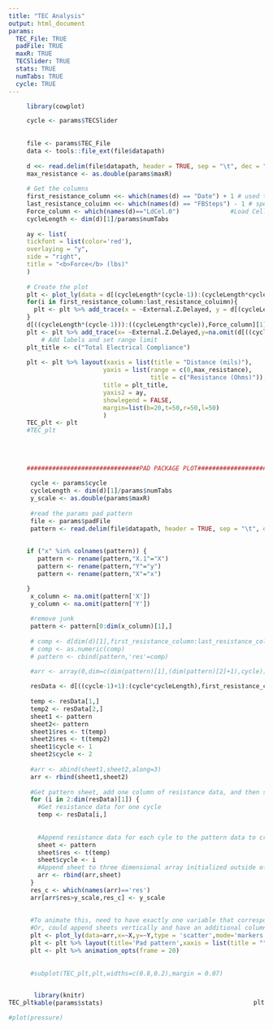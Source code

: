 ---
title: "TEC Analysis"
output: html_document
params:
  TEC_File: TRUE
  padFile: TRUE
  maxR: TRUE
  TECSlider: TRUE 
  stats: TRUE
  numTabs: TRUE
  cycle: TRUE
---

```{r, echo=FALSE,figures-side,warning = FALSE}
     library(cowplot)

     cycle <- params$TECSlider
     
    
     file <- params$TEC_File
     data <- tools::file_ext(file$datapath)
     
     d <<- read.delim(file$datapath, header = TRUE, sep = "\t", dec = ".", comment.char = "!", fill = TRUE,skip=22)
     max_resistance <- as.double(params$maxR)
    
     # Get the columns
     first_resistance_column <<- which(names(d) == "Date") + 1 # used to indicate which column is the first one that contains resistacne data
     last_resistance_coluimn <<- which(names(d) == "FBSteps") - 1 # specifies the last column that contains resistance data
     Force_column <- which(names(d)=="LdCel.0")              #Load Cell data - forces
     cycleLength <- dim(d)[1]/params$numTabs
     
     ay <- list(
     tickfont = list(color='red'),
     overlaying = "y",
     side = "right",
     title = "<b>Force</b> (lbs)"
     )
    
     # Create the plot
     plt <- plot_ly(data = d[(cycleLength*(cycle-1)):(cycleLength*cycle),], type = "scatter", mode = "lines")
     for(i in first_resistance_column:last_resistance_coluimn){
       plt <- plt %>% add_trace(x = ~External.Z.Delayed, y = d[(cycleLength*(cycle-1)):(cycleLength*cycle),i], name = names(d)[i])
     }
     d[((cycleLength*(cycle-1))):((cycleLength*cycle)),Force_column][1] <- 0
     plt <- plt %>% add_trace(x= ~External.Z.Delayed,y=na.omit(d[((cycleLength*(cycle-1))):((cycleLength*cycle)),Force_column]),name = "Force", yaxis="y2",line=list(width=5,color='red'))      #Force trace
         # Add labels and set range limit
     plt_title <- c("Total Electrical Compliance")
   
     plt <- plt %>% layout(xaxis = list(title = "Distance (mils)"),
                          yaxis = list(range = c(0,max_resistance),
                                       title = c("Resistance (Ohms)")),
                          title = plt_title,
                          yaxis2 = ay,
                          showlegend = FALSE,
                          margin=list(b=20,t=50,r=50,l=50)
                          )
     TEC_plt <- plt
     #TEC_plt
     
     
     
     
     ###############################PAD PACKAGE PLOT#########################################
     
      cycle <- params$cycle
      cycleLength <- dim(d)[1]/params$numTabs 
      y_scale <- as.double(params$maxR)
      
      #read the params pad pattern
      file <- params$padFile
      pattern <- read.delim(file$datapath, header = TRUE, sep = "\t", dec = ".", comment.char = "!", fill = TRUE,skip=2)
      
      
     if ("x" %in% colnames(pattern)) {
        pattern <- rename(pattern,"X.1"="X")
        pattern <- rename(pattern,"Y"="y")
        pattern <- rename(pattern,"X"="x")

     }
      x_column <- na.omit(pattern['X'])
      y_column <- na.omit(pattern['Y'])
      
      #remove junk
      pattern <- pattern[0:dim(x_column)[1],]
      
      # comp <- d[dim(d)[1],first_resistance_column:last_resistance_coluimn]
      # comp <- as.numeric(comp)
      # pattern <- cbind(pattern,'res'=comp)

      #arr <- array(0,dim=c(dim(pattern)[1],(dim(pattern)[2]+1),cycle))
      
      resData <- d[((cycle-1)+1):(cycle*cycleLength),first_resistance_column:last_resistance_coluimn,] #address each res set with resData[n,]
      
      temp <- resData[1,]
      temp2 <- resData[2,]
      sheet1 <- pattern
      sheet2<- pattern
      sheet1$res <- t(temp)
      sheet2$res <- t(temp2)
      sheet1$cycle <- 1
      sheet2$cycle <- 2
  
      #arr <- abind(sheet1,sheet2,along=3)
      arr <- rbind(sheet1,sheet2)
  
      #Get pattern sheet, add one column of resistance data, and then stack sheets together. To add one column... 
      for (i in 2:dim(resData)[1]) {
        #Get resistance data for one cycle
        temp <- resData[i,]
        
        
        #Append resistance data for each cyle to the pattern data to create a sheet
        sheet <- pattern
        sheet$res <- t(temp)
        sheet$cycle <- i
        #Append sheet to three dimensional array initialized outside of the loop
        arr <- rbind(arr,sheet)
      }
      res_c <- which(names(arr)=='res')
      arr[arr$res>y_scale,res_c] <- y_scale
      
       
      #To animate this, need to have exactly one variable that corresponds to the X/Y position sheet
      #Or, could append sheets vertically and have an additional column label for cycle, and set frame to cycle 
      plt <- plot_ly(data=arr,x=~X,y=~Y,type = 'scatter',mode='markers',color=~res,frame=~cycle)
      plt <- plt %>% layout(title='Pad pattern',xaxis = list(title = ""),yaxis = list(title = ""))
      plt <- plt %>% animation_opts(frame = 20)
      
      
      #subplot(TEC_plt,plt,widths=c(0.8,0.2),margin = 0.07)     
   

```

<div>
 <div style = "float:left">
 ```{r echo = F, fig.width = 6, fig.height = 6}
 TEC_plt
 ```
 </div>

 <div style = "float:right">
 ```{r, echo = F, fig.width = 3, fig.height = 6}
 plt
 ```
 </div>
</div>



```{r, echo=FALSE,warning = FALSE}
library(knitr)
kable(params$stats)
```



```{r pressure, echo=FALSE}
#plot(pressure)
```


 
  
    